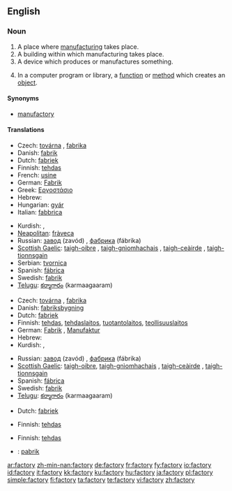 ==English==

===Noun===
{{en-noun|factor|ies}}

# A place where [[manufacture|manufacturing]] takes place.
# A building within which manufacturing takes place.
# A device which produces or manufactures something.
# {{programming}} In a computer program or library, a [[function]] or [[method]] which creates an [[object]].

====Synonyms====
* [[manufactory]]

====Translations====
{{trans-top|manufacturing place}}
* Czech: [[továrna]] {{f}}, [[fabrika]] {{f}}
* Danish: [[fabrik]] {{c}}
* Dutch: [[fabriek]] {{f}}
* Finnish: [[tehdas]]
* French: [[usine]] {{f}}
* German: [[Fabrik]] {{f}}
* Greek: [[Εργοστάσιο]]
* Hebrew: {{he-translation|מפעל|mif`ál}} {{m}}
* Hungarian: [[gyár]]
* Italian: [[fabbrica]] {{f}}
{{trans-mid}}
* Kurdish: {{KUchar|[[کارگه‌]]}}, {{KUchar|[[کارخانه‌]]}}
* [[Neapolitan]]: [[fràveca]] {{f}}
* Russian: [[завод]] (zavód) {{m}}, [[фабрика]] (fábrika) {{f}}
* [[Scottish Gaelic]]: [[taigh-oibre]] {{m}}, [[taigh-gnìomhachais]] {{m}}, [[taigh-ceàirde]] {{m}}, [[taigh-tionnsgain]] {{m}}
* Serbian: [[tvornica]] {{f}}
* Spanish: [[fábrica]] {{f}}
* Swedish: [[fabrik]] {{c}}
* [[Telugu]]: [[కర్మాగారం]] (karmaagaaram)
{{trans-bottom}}

{{trans-top|manufacturing building}}
* Czech: [[továrna]] {{f}}, [[fabrika]] {{f}}
* Danish: [[fabriksbygning]] {{c}}
* Dutch: [[fabriek]] {{f}}
* Finnish: [[tehdas]], [[tehdaslaitos]], [[tuotantolaitos]], [[teollisuuslaitos]]
* German: [[Fabrik]] {{f}}, [[Manufaktur]] {{f}}
* Hebrew: {{he-translation|מפעל|mif`ál}} {{m}}
* Kurdish: {{KUchar|[[کارگه‌]]}}, {{KUchar|[[کارخانه‌]]}}
{{trans-mid}}
* Russian: [[завод]] (zavód) {{m}}, [[фабрика]] (fábrika) {{f}}
* [[Scottish Gaelic]]: [[taigh-oibre]], [[taigh-gnìomhachais]] {{m}}, [[taigh-ceàirde]] {{m}}, [[taigh-tionnsgain]] {{m}}
* Spanish: [[fábrica]] {{f}}
* Swedish: [[fabrik]] {{c}}
* [[Telugu]]: [[కర్మాగారం]] (karmaagaaram)
{{trans-bottom}}

{{trans-top|producing device}}
* Dutch: [[fabriek]] {{f}}
{{trans-mid}}
* Finnish: [[tehdas]]
{{trans-bottom}}

{{trans-top|in computing, a function or method that creates objects}}
* Finnish: [[tehdas]]
{{trans-mid}}
{{trans-bottom}}

{{checktrans}}
* {{ttbc|Indonesian}}: [[pabrik]]

[[ar:factory]]
[[zh-min-nan:factory]]
[[de:factory]]
[[fr:factory]]
[[fy:factory]]
[[io:factory]]
[[id:factory]]
[[it:factory]]
[[kk:factory]]
[[ku:factory]]
[[hu:factory]]
[[ja:factory]]
[[pl:factory]]
[[simple:factory]]
[[fi:factory]]
[[ta:factory]]
[[te:factory]]
[[vi:factory]]
[[zh:factory]]
